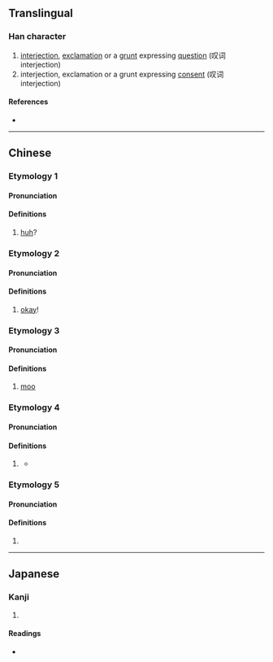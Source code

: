{{character info/new}}
==Translingual==

===Han character===
{{Han char|rn=30|rad=口|as=05|sn=8|four=67050|canj=RWYI|ids=⿰口母}}

# [[interjection]], [[exclamation]] or a [[grunt]] expressing [[question]] (叹词 interjection)
# interjection, exclamation or a grunt expressing [[consent]] (叹词 interjection)

====References====
* {{Han ref|kx=0181.280|dkj=03433|hdz=10610.080|uh=5463|ud=21603|bh=CBED|bd=52205}}

----

==Chinese==

===Etymology 1===
{{zh-forms}}

====Pronunciation====
{{zh-pron
|m=ḿ
|c=m2
|cat=interj
}}

====Definitions====
{{zh-hanzi}}

# {{non-gloss definition|Expressing a [[question]]:}} [[huh]]?

===Etymology 2===
{{zh-forms}}

====Pronunciation====
{{zh-pron
|m=m̀
|c=m6
|cat=interj
}}

====Definitions====
{{zh-hanzi}}

# {{n-g|Expressing agreement or response:}} [[okay]]!
#: {{zh-x|呣{m̀}，收到 了！|'''Okay''', got it!}}

===Etymology 3===
{{zh-forms}}

====Pronunciation====
{{zh-pron
|m=móu
|cat=interj
}}

====Definitions====
{{zh-hanzi}}

# {{lb|zh|onomatopoeia}} {{n-g|The characteristic sound made by a cow or bull:}} [[moo]]

===Etymology 4===
{{zh-forms}}

====Pronunciation====
{{zh-pron
|mn=m̄
|mna=Taiwanese-The_Vowel_m.ogg
|cat=
}}

====Definitions====
{{zh-hanzi}}

# {{lb|zh|Min Nan}} {{zh-alt-form|毋|tr=m̄|not}}
#* {{zh-x|呣{m̄}免 驚 耶穌 在{tī} 此{chia}　呣{m̄}免 驚 耶穌 知影|Do not fear, Jesus is here; do not fear, Jesus knows.|TW|ref={{lang|zh|天韻合唱團}} (Heavenly Melody) (lyrics {{lang|zh|陳基甸}}), {{lang|zh|呣免驚耶穌在此}}}}

===Etymology 5===
{{zh-forms}}

====Pronunciation====
{{zh-pron
|m=móu
|mc=y
|oc=y
|cat=v
}}

====Definitions====
{{zh-hanzi}}

# {{zh-alt-form|謀|to think through}}

----

==Japanese==

===Kanji===
{{ja-kanji|grade=|rs=口05}}

# {{defn|lang=ja|sort=口05}}

====Readings====
* {{ja-readings|on=[[ぼう]] (bō)|kun=}}